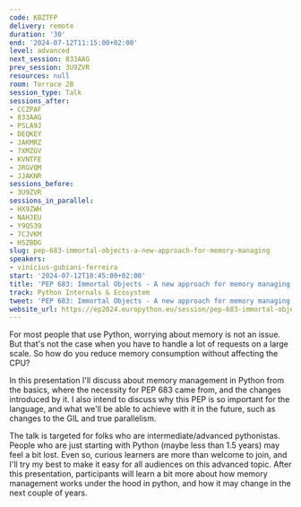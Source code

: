 ```yaml
---
code: KBZTFP
delivery: remote
duration: '30'
end: '2024-07-12T11:15:00+02:00'
level: advanced
next_session: 833AAG
prev_session: 3U9ZVR
resources: null
room: Terrace 2B
session_type: Talk
sessions_after:
- CCZPAF
- 833AAG
- PSLA9J
- DEQKEY
- JAKMRZ
- 7XMZGV
- KVNTFE
- JRGVQM
- JJAKNR
sessions_before:
- 3U9ZVR
sessions_in_parallel:
- HX9ZWH
- NAHJEU
- Y9QS39
- 7CJVKM
- HSZBDG
slug: pep-683-immortal-objects-a-new-approach-for-memory-managing
speakers:
- vinicius-gubiani-ferreira
start: '2024-07-12T10:45:00+02:00'
title: 'PEP 683: Immortal Objects - A new approach for memory managing'
track: Python Internals & Ecosystem
tweet: 'PEP 683: Immortal Objects - A new approach for memory managing'
website_url: https://ep2024.europython.eu/session/pep-683-immortal-objects-a-new-approach-for-memory-managing
---
```


For most people that use Python, worrying about memory is not an issue. But that's not the case when you have to handle a lot of requests on a large scale. So how do you reduce memory consumption without affecting the CPU?

In this presentation I'll discuss about memory management in Python from the basics, where the necessity for PEP 683 came from, and the changes introduced by it. I also intend to discuss why this PEP is so important for the language, and what we'll be able to achieve with it in the future, such as changes to the GIL and true parallelism.

The talk is targeted for folks who are intermediate/advanced pythonistas. People who are just starting with Python (maybe less than 1.5 years) may feel a bit lost. Even so, curious learners are more than welcome to join, and I'll try my best to make it easy for all audiences on this advanced topic.
After this presentation, participants will learn a bit more about how memory management works under the hood in python, and how it may change in the next couple of years.

